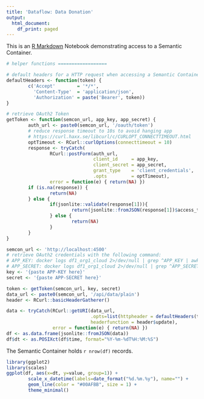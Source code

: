 ```yaml
---
title: 'Dataflow: Data Donation'
output:
  html_document:
    df_print: paged
---
```


This is an [R Markdown](http://rmarkdown.rstudio.com) Notebook demonstrating access to a Semantic Container.

```r
# helper functions ==================

# default headers for a HTTP request when accessing a Semantic Container
defaultHeaders <- function(token) {
        c('Accept'        = '*/*',
          'Content-Type'  = 'application/json',
          'Authorization' = paste('Bearer', token))
}

# retrieve OAuth2 Token
getToken <- function(semcon_url, app_key, app_secret) {
        auth_url <- paste0(semcon_url, '/oauth/token')
        # reduce response timeout to 10s to avoid hanging app
        # https://curl.haxx.se/libcurl/c/CURLOPT_CONNECTTIMEOUT.html
        optTimeout <- RCurl::curlOptions(connecttimeout = 10)
        response <- tryCatch(
                RCurl::postForm(auth_url,
                                client_id     = app_key,
                                client_secret = app_secret,
                                grant_type    = 'client_credentials',
                                .opts         = optTimeout),
                error = function(e) { return(NA) })
        if (is.na(response)) {
                return(NA)
        } else {
                if(jsonlite::validate(response[1])){
                        return(jsonlite::fromJSON(response[1])$access_token)
                } else {
                        return(NA)
                }
        }
}

semcon_url <- 'http://localhost:4500'
# retrieve OAuth2 credentials with the following command:
# APP_KEY: docker logs df1_org1_cloud 2>/dev/null | grep ^APP_KEY | awk -F " " '{print $NF}'
# APP_SECRET: docker logs df1_org1_cloud 2>/dev/null | grep ^APP_SECRET | awk -F " " '{print $NF}'
key <- '{paste APP-KEY here}' 
secret <- '{paste APP-SECRET here}'

token <- getToken(semcon_url, key, secret)
data_url <- paste0(semcon_url, '/api/data/plain')
header <- RCurl::basicHeaderGatherer()

data <- tryCatch(RCurl::getURI(data_url,
                               .opts=list(httpheader = defaultHeaders(token)),
                               headerfunction = header$update),
                 error = function(e) { return(NA) })
df <- as.data.frame(jsonlite::fromJSON(data))
df$dt <- as.POSIXct(df$time, format="%Y-%m-%dT%H:%M:%S")
```

The Semantic Container holds `r nrow(df)` records.

```r
library(ggplot2)
library(scales)
ggplot(df, aes(x=dt, y=value, group=1)) + 
        scale_x_datetime(labels=date_format("%d.%m.%y"), name="") + 
        geom_line(color = "#00AFBB", size = 1) + 
        theme_minimal()
```
